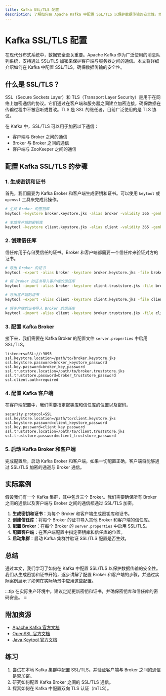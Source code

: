 ```yaml
---
title: Kafka SSL/TLS 配置
description: 了解如何在 Apache Kafka 中配置 SSL/TLS 以保护数据传输的安全性。本文将从基础概念入手，逐步讲解配置步骤，并提供实际案例和代码示例。
---
```


# Kafka SSL/TLS 配置

在现代分布式系统中，数据安全至关重要。Apache Kafka 作为广泛使用的消息队列系统，支持通过 SSL/TLS 加密来保护客户端与服务器之间的通信。本文将详细介绍如何在 Kafka 中配置 SSL/TLS，确保数据传输的安全性。

## 什么是 SSL/TLS？

SSL（Secure Sockets Layer）和 TLS（Transport Layer Security）是用于在网络上加密通信的协议。它们通过在客户端和服务器之间建立加密连接，确保数据在传输过程中不被窃听或篡改。TLS 是 SSL 的继任者，目前广泛使用的是 TLS 协议。

在 Kafka 中，SSL/TLS 可以用于加密以下通信：
- 客户端与 Broker 之间的通信
- Broker 与 Broker 之间的通信
- 客户端与 ZooKeeper 之间的通信

## 配置 Kafka SSL/TLS 的步骤

### 1. 生成密钥和证书

首先，我们需要为 Kafka Broker 和客户端生成密钥和证书。可以使用 `keytool` 或 `openssl` 工具来完成此操作。

```bash
# 生成 Broker 的密钥库
keytool -keystore broker.keystore.jks -alias broker -validity 365 -genkey -keyalg RSA

# 生成客户端的密钥库
keytool -keystore client.keystore.jks -alias client -validity 365 -genkey -keyalg RSA
```

### 2. 创建信任库

信任库用于存储受信任的证书。Broker 和客户端都需要一个信任库来验证对方的证书。

```bash
# 导出 Broker 的证书
keytool -export -alias broker -keystore broker.keystore.jks -file broker.crt

# 将 Broker 的证书导入客户端的信任库
keytool -import -alias broker -keystore client.truststore.jks -file broker.crt

# 导出客户端的证书
keytool -export -alias client -keystore client.keystore.jks -file client.crt

# 将客户端的证书导入 Broker 的信任库
keytool -import -alias client -keystore broker.truststore.jks -file client.crt
```

### 3. 配置 Kafka Broker

接下来，我们需要在 Kafka Broker 的配置文件 `server.properties` 中启用 SSL/TLS。

```properties
listeners=SSL://:9093
ssl.keystore.location=/path/to/broker.keystore.jks
ssl.keystore.password=broker_keystore_password
ssl.key.password=broker_key_password
ssl.truststore.location=/path/to/broker.truststore.jks
ssl.truststore.password=broker_truststore_password
ssl.client.auth=required
```

### 4. 配置 Kafka 客户端

在客户端配置中，我们需要指定密钥库和信任库的位置以及密码。

```properties
security.protocol=SSL
ssl.keystore.location=/path/to/client.keystore.jks
ssl.keystore.password=client_keystore_password
ssl.key.password=client_key_password
ssl.truststore.location=/path/to/client.truststore.jks
ssl.truststore.password=client_truststore_password
```

### 5. 启动 Kafka Broker 和客户端

完成配置后，启动 Kafka Broker 和客户端。如果一切配置正确，客户端将能够通过 SSL/TLS 加密的通道与 Broker 通信。

## 实际案例

假设我们有一个 Kafka 集群，其中包含三个 Broker。我们需要确保所有 Broker 之间的通信以及客户端与 Broker 之间的通信都通过 SSL/TLS 加密。

1. **生成密钥和证书**：为每个 Broker 和客户端生成密钥库和证书。
2. **创建信任库**：将每个 Broker 的证书导入其他 Broker 和客户端的信任库。
3. **配置 Broker**：在每个 Broker 的 `server.properties` 中启用 SSL/TLS。
4. **配置客户端**：在客户端配置中指定密钥库和信任库的位置。
5. **启动集群**：启动 Kafka 集群并验证 SSL/TLS 配置是否生效。

## 总结

通过本文，我们学习了如何在 Kafka 中配置 SSL/TLS 以保护数据传输的安全性。我们从生成密钥和证书开始，逐步讲解了配置 Broker 和客户端的步骤，并通过实际案例展示了如何在实际场景中应用这些配置。

:::tip
在实际生产环境中，建议定期更新密钥和证书，并确保密钥库和信任库的密码安全。
:::

## 附加资源

- [Apache Kafka 官方文档](https://kafka.apache.org/documentation/)
- [OpenSSL 官方文档](https://www.openssl.org/docs/)
- [Java Keytool 官方文档](https://docs.oracle.com/javase/8/docs/technotes/tools/unix/keytool.html)

## 练习

1. 尝试在本地 Kafka 集群中配置 SSL/TLS，并验证客户端与 Broker 之间的通信是否加密。
2. 研究如何配置 Kafka Broker 之间的 SSL/TLS 通信。
3. 探索如何在 Kafka 中配置双向 TLS 认证（mTLS）。